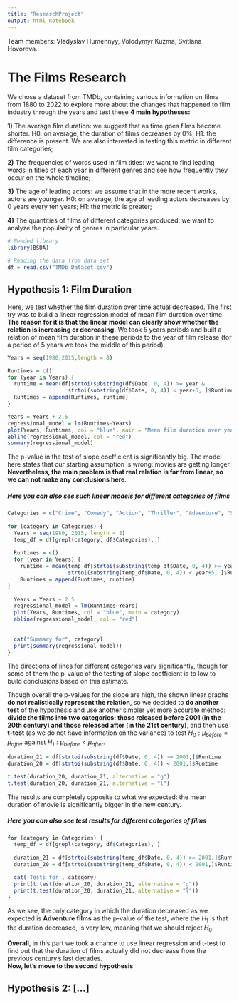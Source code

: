 ```yaml
---
title: "ResearchProject"
output: html_notebook
---
```


Team members: Vladyslav Humennyy, Volodymyr Kuzma, Svitlana Hovorova.

# The Films Research

We chose a dataset from TMDb, containing various information on films from 1880 to 2022 to explore more about the changes that happened to film industry through the years and test these **4 main hypotheses:**

**1)** The average film duration: we suggest that as time goes films become shorter. H0: on average, the duration of films decreases by 0%; H1: the difference is present. We are also interested in testing this metric in different film categories;

**2)** The frequencies of words used in film titles: we want to find leading words in titles of each year in different genres and see how frequently they occur on the whole timeline;

**3)** The age of leading actors: we assume that in the more recent works, actors are younger. H0: on average, the age of leading actors decreases by 0 years every ten years; H1: the metric is greater;

**4)** The quantities of films of different categories produced: we want to analyze the popularity of genres in particular years.

```r
# Needed library
library(BSDA)

# Reading the data from data set
df = read.csv("TMDb_Dataset.csv")
```

## Hypothesis 1: Film Duration

Here, we test whether the film duration over time actual decreased. The first try was to build a linear regression model of mean film duration over time. **The reason for it is that the linear model can clearly show whether the relation is increasing or decreasing.** We took 5 years periods and built a relation of mean film duration in these periods to the year of film release (for a period of 5 years we took the middle of this period).

```r
Years = seq(1980,2015,length = 8)

Runtimes = c()
for (year in Years) {
  runtime = mean(df[strtoi(substring(df$Date, 0, 4)) >= year & 
                   strtoi(substring(df$Date, 0, 4)) < year+5, ]$Runtime)
  Runtimes = append(Runtimes, runtime)
}

Years = Years + 2.5
regressional_model = lm(Runtimes~Years)
plot(Years, Runtimes, col = "blue", main = "Mean film duration over years")
abline(regressional_model, col = "red")
summary(regressional_model)
```

The p-value in the test of slope coefficient is significantly big. The model here states that our starting assumption is wrong: movies are getting longer. **Nevertheless, the main problem is that real relation is far from linear, so we can not make any conclusions here**.

##### Here you can also see such linear models for different categories of films

```r
Categories = c("Crime", "Comedy", "Action", "Thriller", "Adventure", "Science Fiction", "Drama", "Romance")
  
for (category in Categories) {
  Years = seq(1980, 2015, length = 8)
  temp_df = df[grepl(category, df$Categories), ]
  
  Runtimes = c()
  for (year in Years) {
    runtime = mean(temp_df[strtoi(substring(temp_df$Date, 0, 4)) >= year & 
                   strtoi(substring(temp_df$Date, 0, 4)) < year+5, ]$Runtime)
    Runtimes = append(Runtimes, runtime)
}
  
  Years = Years + 2.5
  regressional_model = lm(Runtimes~Years)
  plot(Years, Runtimes, col = "blue", main = category)
  abline(regressional_model, col = "red")
  
  
  cat("Summary for", category)
  print(summary(regressional_model))
}
```

The directions of lines for different categories vary significantly, though for some of them the p-value of the testing of slope coefficient is to low to build conclusions based on this estimate.

Though overall the p-values for the slope are high, the shown linear graphs **do not realistically represent the relation**, so we decided to **do another test** of the hypothesis and use another simpler yet more accurate method: **divide the films into two categories: those released before 2001 (in the 20th century) and those released after (in the 21st century)**, and then use **t-test** (as we do not have information on the variance) to test $H_0:\mu_{before}=\mu_{after}$ against $H_1:\mu_{before} <\mu_{after}$.

```r
duration_21 = df[strtoi(substring(df$Date, 0, 4)) >= 2001,]$Runtime
duration_20 = df[strtoi(substring(df$Date, 0, 4)) < 2001,]$Runtime

t.test(duration_20, duration_21, alternative = "g")
t.test(duration_20, duration_21, alternative = "l")
```

The results are completely opposite to what we expected: the mean duration of movie is significantly bigger in the new century.

##### Here you can also see test results for different categories of films

```r
for (category in Categories) {
  temp_df = df[grepl(category, df$Categories), ]
  
  duration_21 = df[strtoi(substring(temp_df$Date, 0, 4)) >= 2001,]$Runtime
  duration_20 = df[strtoi(substring(temp_df$Date, 0, 4)) < 2001,]$Runtime

  cat('Tests for', category)
  print(t.test(duration_20, duration_21, alternative = "g"))
  print(t.test(duration_20, duration_21, alternative = "l"))
}
```

As we see, the only category in which the duration decreased as we expected is **Adventure films** as the p-value of the test, where the $H_1$ is that the duration decreased, is very low, meaning that we should reject $H_0$.

**Overall**, in this part we took a chance to use linear regression and t-test to find out that the duration of films actually did not decrease from the previous century's last decades.\
**Now, let's move to the second hypothesis**

## Hypothesis 2: [...]
